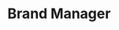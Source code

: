 ---
name: Maria Smal
active: false
title: Brand Manager
#only enter a phone number if they're client facing
details:
  - almaMater: university of nebraska-lincoln
  - pronoun: she/her
  - joinedPB: May 2021

socials:
  # facebook: Url
  # twitter: Url
  # personalWebsite: Url
  # etsy: Url
headshotFun: /img/team/pixel-bakery-maria-smol.jpg
headshotSmiling: /img/team/pixel-bakery-maria-smol.jpg
avatar: /img/team/pixel-bakery-maria-smal-avatar.jpg
headshotSerious: /img/team/pixel-bakery-maria-smol.jpg
---